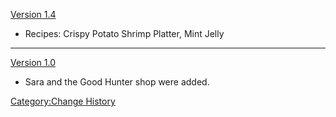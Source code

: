 [[Version 1.4]]
*{{Color|New}} Recipes: Crispy Potato Shrimp Platter, Mint Jelly
----
[[Version 1.0]]
*Sara and the Good Hunter shop were added.
<noinclude>[[Category:Change History]]</noinclude>